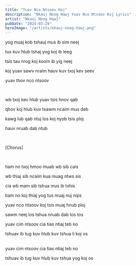 ```yaml
---
title: "Yuav Nco Ntsoov Koj"
description: "Nkauj Noog Hawj Yuav Nco Ntsoov Koj Lyrics"
artist: "Nkauj Noog Hawj"
pubDate: "2024-03-29"
heroImage: "/artists/nkauj-noog-hawj.png"
---
```


yog muaj kob tshauj mus ib sim neej

tus kuv hlub tshaj yog koj ib leeg

tsis tau nrog koj koom ib yig neej

koj yuav sawv nraim hauv kuv txoj kev seev

yuav thov nco ntsoov

<br />

wb txoj kev hlub yuav tsis hnov qab

qhov koj hlub kuv txawm ncaim mus deb

kawg lub qab ntuj los koj nyob tsis ploj

hauv nruab dab ntub

<br />

[Chorus]

<br />

tiam no txoj hmoo muab wb sib cais

wb thiaj sib ncaim kua muag ntws sis

cia wb mam sib tshua mus ib txhis

tiam no koj thiaj yog tus muaj nuj nqis

yuav nco ntsoov koj tsis muaj hnub ploj

sawm neej los tshua nruab dab los tos

yuav cim ntsoov cia tias ntiaj teb no

tshuav ib tug kuv hlub kuv tshua li koj os

<br />
yuav cim ntsoov cia tias ntiaj teb no

tshuav ib tug kuv hlub kuv tshua yog koj os
